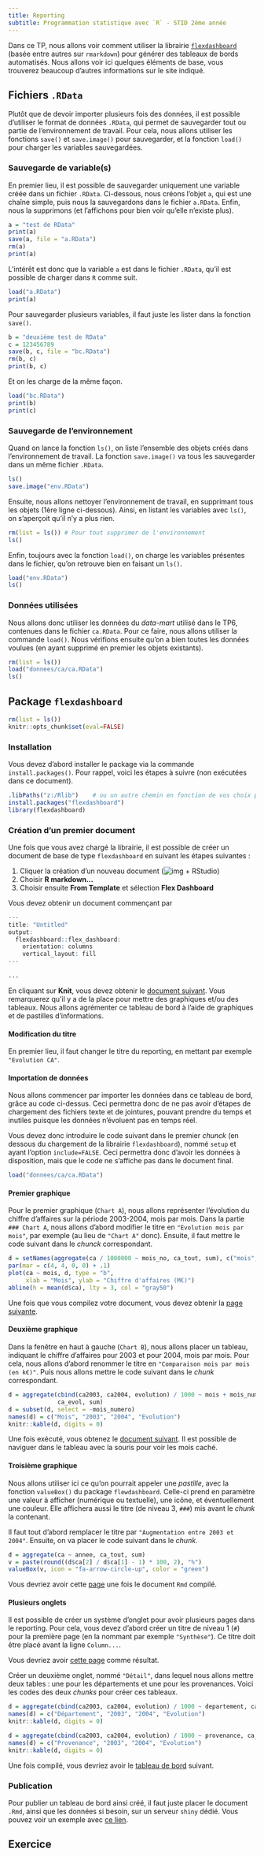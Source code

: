 ```yaml
---
title: Reporting
subtitle: Programmation statistique avec `R` - STID 2ème année
---
```


Dans ce TP, nous allons voir comment utiliser la librairie [`flexdashboard`](http://rmarkdown.rstudio.com/flexdashboard) (basée entre autres sur `rmarkdown`) pour générer des tableaux de bords automatisés. Nous allons voir ici quelques éléments de base, vous trouverez beaucoup d'autres informations sur le site indiqué.

## Fichiers `.RData`

Plutôt que de devoir importer plusieurs fois des données, il est possible d'utiliser le format de données `.RData`, qui permet de sauvegarder tout ou partie de l'environnement de travail. Pour cela, nous allons utiliser les fonctions `save()` et `save.image()`  pour sauvegarder, et la fonction `load()` pour charger les variables sauvegardées.

### Sauvegarde de variable(s)

En premier lieu, il est possible de sauvegarder uniquement une variable créée dans un fichier `.RData`. Ci-dessous, nous créons l'objet `a`, qui est une chaîne simple, puis nous la sauvegardons dans le fichier `a.RData`. Enfin, nous la supprimons (et l'affichons pour bien voir qu'elle n'existe plus).

```r
a = "test de RData"
print(a)
save(a, file = "a.RData")
rm(a)
print(a)
```

L'intérêt est donc que la variable `a` est dans le fichier `.RData`, qu'il est possible de charger dans `R` comme suit.

```r
load("a.RData")
print(a)
```

Pour sauvegarder plusieurs variables, il faut juste les lister dans la fonction `save()`.

```r
b = "deuxième test de RData"
c = 123456789
save(b, c, file = "bc.RData")
rm(b, c)
print(b, c)
```

Et on les charge de la même façon.

```r
load("bc.RData")
print(b)
print(c)
```

### Sauvegarde de l'environnement

Quand on lance la fonction `ls()`, on liste l'ensemble des objets créés dans l'environnement de travail. La fonction `save.image()` va tous les sauvegarder dans un même fichier `.RData`.

```r
ls()
save.image("env.RData")
```

Ensuite, nous allons nettoyer l'environnement de travail, en supprimant tous les objets (1ère ligne ci-dessous). Ainsi, en listant les variables avec `ls()`, on s'aperçoit qu'il n'y a plus rien.

```r
rm(list = ls()) # Pour tout supprimer de l'environnement
ls()
```

Enfin, toujours avec la fonction `load()`, on charge les variables présentes dans le fichier, qu'on retrouve bien en faisant un `ls()`.

```r
load("env.RData")
ls()
```

### Données utilisées

Nous allons donc utiliser les données du *data-mart* utilisé dans le TP6, contenues dans le fichier `ca.RData`. Pour ce faire, nous allons utiliser la commande `load()`. Nous vérifions ensuite qu'on a bien toutes les données voulues (en ayant supprimé en premier les objets existants).

```r
rm(list = ls())
load("donnees/ca/ca.RData")
ls()
```

## Package `flexdashboard`

```r
rm(list = ls())
knitr::opts_chunk$set(eval=FALSE)
```

### Installation

Vous devez d'abord installer le package via la commande `install.packages()`. Pour rappel, voici les étapes à suivre (non exécutées dans ce document).

```r
.libPaths("z:/Rlib")    # ou un autre chemin en fonction de vos choix précédents
install.packages("flexdashboard")
library(flexdashboard)
```

### Création d'un premier document

Une fois que vous avez chargé la librairie, il est possible de créer un document de base de type `flexdashboard` en suivant les étapes suivantes :

1. Cliquer la création d'un nouveau document (![img + RStudio](icon_Rstudio_plus.jpg))
1. Choisir **R markdown...**
1. Choisir ensuite **From Template** et sélection **Flex Dashboard**

Vous devez obtenir un document commençant par 

```r
---
title: "Untitled"
output: 
  flexdashboard::flex_dashboard:
    orientation: columns
    vertical_layout: fill
---

...
```

En cliquant sur **Knit**, vous devez obtenir le [document suivant](__specifique/prog-stat-r-tp7-etape1.html). Vous remarquerez qu'il y a de la place pour mettre des graphiques et/ou des tableaux. Nous allons agrémenter ce tableau de bord à l'aide de graphiques et de pastilles d'informations.

#### Modification du titre

En premier lieu, il faut changer le titre du reporting, en mettant par exemple `"Evolution CA"`.

#### Importation de données

Nous allons commencer par importer les données dans ce tableau de bord, grâce au code ci-dessus. Ceci permettra donc de ne pas avoir d'étapes de chargement des fichiers texte et de jointures, pouvant prendre du temps et inutiles puisque les données n'évoluent pas en temps réel.

Vous devez donc introduire le code suivant dans le premier *chunck* (en dessous du chargement de la librairie `flexdashboard`), nommé `setup` et ayant l'option `include=FALSE`. Ceci permettra donc d'avoir les données à disposition, mais que le code ne s'affiche pas dans le document final.

```r
load("donnees/ca/ca.RData")
```

#### Premier graphique

Pour le premier graphique (`Chart A`), nous allons représenter l'évolution du chiffre d'affaires sur la période 2003-2004, mois par mois. Dans la partie `### Chart A`, nous allons d'abord modifier le titre en `"Evolution mois par mois"`, par exemple (au lieu de `"Chart A"` donc). Ensuite, il faut mettre le code suivant dans le *chunck* correspondant.

```r
d = setNames(aggregate(ca / 1000000 ~ mois_no, ca_tout, sum), c("mois", "ca"))
par(mar = c(4, 4, 0, 0) + .1)
plot(ca ~ mois, d, type = "b",
     xlab = "Mois", ylab = "Chiffre d'affaires (M€)")
abline(h = mean(d$ca), lty = 3, col = "gray50")
```

Une fois que vous compilez votre document, vous devez obtenir la [page suivante](__specifique/prog-stat-r-tp7-etape2.html). 

#### Deuxième graphique

Dans la fenêtre en haut à gauche (`Chart B`), nous allons placer un tableau, indiquant le chiffre d'affaires pour 2003 et pour 2004, mois par mois. Pour cela, nous allons d'abord renommer le titre en `"Comparaison mois par mois (en k€)"`. Puis nous allons mettre le code suivant dans le *chunk* correspondant.

```r
d = aggregate(cbind(ca2003, ca2004, evolution) / 1000 ~ mois + mois_numero, 
              ca_evol, sum)
d = subset(d, select = -mois_numero)
names(d) = c("Mois", "2003", "2004", "Evolution")
knitr::kable(d, digits = 0)
```

Une fois exécuté, vous obtenez le [document suivant](__specifique/prog-stat-r-tp7-etape3.html). Il est possible de naviguer dans le tableau avec la souris pour voir les mois caché.

#### Troisième graphique

Nous allons utiliser ici ce qu'on pourrait appeler une *pastille*, avec la fonction `valueBox()` du package `flewdashboard`. Celle-ci prend en paramètre une valeur à afficher (numérique ou textuelle), une icône, et éventuellement une couleur. Elle affichera aussi le titre (de niveau 3, `###`) mis avant le *chunk* la contenant. 

Il faut tout d'abord remplacer le titre par `"Augmentation entre 2003 et 2004"`. Ensuite, on va placer le code suivant dans le *chunk*.

```r
d = aggregate(ca ~ annee, ca_tout, sum)
v = paste(round((d$ca[2] / d$ca[1] - 1) * 100, 2), "%")
valueBox(v, icon = "fa-arrow-circle-up", color = "green")
```

Vous devriez avoir cette [page](__specifique/prog-stat-r-tp7-etape4.html) une fois le document `Rmd` compilé.

#### Plusieurs onglets

Il est possible de créer un système d'onglet pour avoir plusieurs pages dans le reporting. Pour cela, vous devez d'abord créer un titre de niveau 1 (`#`) pour la première page (en la nommant par exemple `"Synthèse"`). Ce titre doit être placé avant la ligne `Column...`.

Vous devriez avoir [cette page](__specifique/prog-stat-r-tp7.-etape5.html) comme résultat.

Créer un deuxième onglet, nommé `"Détail"`, dans lequel nous allons mettre deux tables : une pour les départements et une pour les provenances. Voici les codes des deux *chunks* pour créer ces tableaux.

```r
d = aggregate(cbind(ca2003, ca2004, evolution) / 1000 ~ departement, ca_evol, sum)
names(d) = c("Département", "2003", "2004", "Evolution")
knitr::kable(d, digits = 0)
```

```r
d = aggregate(cbind(ca2003, ca2004, evolution) / 1000 ~ provenance, ca_evol, sum)
names(d) = c("Provenance", "2003", "2004", "Evolution")
knitr::kable(d, digits = 0)
```

Une fois compilé, vous devriez avoir le [tableau de bord](__specifique/prog-stat-r-tp7-etape6.html) suivant.

### Publication

Pour publier un tableau de bord ainsi créé, il faut juste placer le document `.Rmd`, ainsi que les données si besoin, sur un serveur `shiny` dédié. Vous pouvez voir un exemple avec [ce lien](http://193.51.82.116:3838/demo/prog-stat-r-tp7/).

## Exercice









